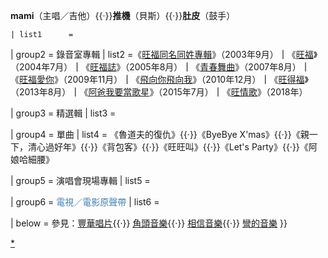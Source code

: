 {{Navbox Musical artist
| name   = 旺福樂團
| title  = [[旺福]]

| above  = '''[[姚浚民|小民]]'''（主唱／吉他）{{·}}'''mami'''（主唱／吉他）{{·}}'''推機'''（貝斯）{{·}}'''肚皮'''（鼓手）
 | list1      = {{Navbox subgroup
 | list1  = '''音樂作品'''
}}

| group2 = 錄音室專輯
| list2  =《[[旺福同名同姓專輯]]》（2003年9月）'''｜'''《[[旺福 (專輯)|旺福]]》（2004年7月）'''｜'''《[[旺福誌]]》（2005年8月）'''｜'''《[[青春舞曲 (專輯)|青春舞曲]]》（2007年8月）'''｜'''《[[旺福愛你]]》（2009年11月）'''｜'''《[[飛向你飛向我]]》（2010年12月）'''｜'''《[[旺得福]]》（2013年8月）'''｜'''《[[阿爸我要當歌星]]》（2015年7月）'''｜'''《[[旺情歌]]》（2018年）

| group3 = 精選輯
| list3  = 

| group4 = 單曲
| list4  = 《魯道夫的復仇》{{·}}《ByeBye X'mas》{{·}}《親一下，清心過好年》{{·}}《背包客》{{·}}《旺旺叫》{{·}}《Let's Party》{{·}}《阿娘哈細腰》

| group5 = 演唱會現場專輯
| list5  = 

| group6 = <font color="#4682B4">電視／電影原聲帶</font>
| list6  = 

| below = 參見：[[豐華唱片]]{{·}} [[角頭音樂]]{{·}} [[相信音樂]]{{·}} [[彎的音樂]]
}}
<noinclude>[[Category:臺灣演唱團體模板|{{PAGENAME}}]][[Category:旺福樂團|*{{PAGENAME}}]]</noinclude>